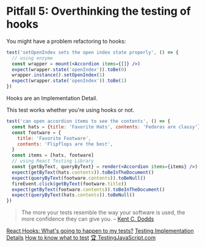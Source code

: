 # Pitfall 5: Overthinking the testing of hooks

You might have a problem refactoring to hooks:

```jsx
test('setOpenIndex sets the open index state properly', () => {
  // using enzyme
  const wrapper = mount(<Accordion items={[]} />)
  expect(wrapper.state('openIndex')).toBe(0)
  wrapper.instance().setOpenIndex(1)
  expect(wrapper.state('openIndex')).toBe(1)
})
```

Hooks are an Implementation Detail.

This test works whether you're using hooks or not.

```jsx
test('can open accordion items to see the contents', () => {
  const hats = {title: 'Favorite Hats', contents: 'Fedoras are classy'}
  const footware = {
    title: 'Favorite Footware',
    contents: 'Flipflops are the best',
  }
  const items = [hats, footware]
  // using React Testing Library
  const {getByText, queryByText} = render(<Accordion items={items} />)
  expect(getByText(hats.contents)).toBeInTheDocument()
  expect(queryByText(footware.contents)).toBeNull()
  fireEvent.click(getByText(footware.title))
  expect(getByText(footware.contents)).toBeInTheDocument()
  expect(queryByText(hats.contents)).toBeNull()
})
```

> The more your tests resemble the way your software is used, the more
> confidence they can give you. –
> [Kent C. Dodds](https://twitter.com/kentcdodds/status/977018512689455106)

[React Hooks: What's going to happen to my tests?](https://kentcdodds.com/blog/react-hooks-whats-going-to-happen-to-my-tests)
[Testing Implementation Details](https://kentcdodds.com/blog/testing-implementation-details)
[How to know what to test](https://kentcdodds.com/blog/how-to-know-what-to-test)
[🏆 TestingJavaScript.com](https://testingjavascript.com)

